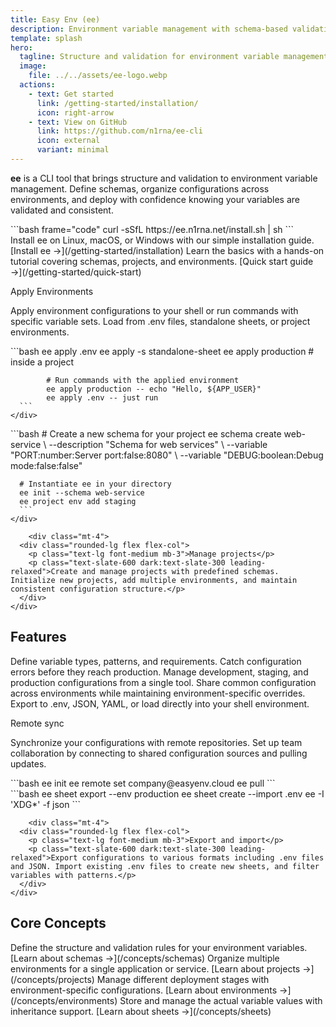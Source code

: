 ```yaml
---
title: Easy Env (ee)
description: Environment variable management with schema-based validation and multi-stage deployment support
template: splash
hero:
  tagline: Structure and validation for environment variable management
  image:
    file: ../../assets/ee-logo.webp
  actions:
    - text: Get started
      link: /getting-started/installation/
      icon: right-arrow
    - text: View on GitHub
      link: https://github.com/n1rna/ee-cli
      icon: external
      variant: minimal
---
```




**ee** is a CLI tool that brings structure and validation to environment variable management. Define schemas, organize configurations across environments, and deploy with confidence knowing your variables are validated and consistent.
<div class="flex flex-col items-center pt-6 pb-8">
  ```bash frame="code"
  curl -sSfL https://ee.n1rna.net/install.sh | sh
  ```
</div>

<CardGrid>
	<Card title="Installation" icon="add-document">
		Install ee on Linux, macOS, or Windows with our simple installation guide.
		[Install ee →](/getting-started/installation)
	</Card>
	<Card title="Quick Start" icon="rocket">
		Learn the basics with a hands-on tutorial covering schemas, projects, and environments.
		[Quick start guide →](/getting-started/quick-start)
	</Card>
</CardGrid>


<div class="space-y-16 my-12">
  <div class="grid grid-cols-1 lg:grid-cols-2 gap-8 items-start">
		<div class="mt-4">
      <div class="rounded-lg flex flex-col">
        <p class="text-lg font-medium mb-3">Apply Environments</p>
        <p class="text-slate-600 dark:text-slate-300 leading-relaxed">Apply environment configurations to your shell or run commands with specific variable sets. Load from .env files, standalone sheets, or project environments.</p>
      </div>
    </div>
		<div class="m-auto w-full">
			```bash
			ee apply .env
			ee apply -s standalone-sheet
      ee apply production # inside a project

			# Run commands with the applied environment
			ee apply production -- echo "Hello, ${APP_USER}"
			ee apply .env -- just run
      ```
    </div>

  </div>
  <div class="grid grid-cols-1 lg:grid-cols-2 gap-8 items-start">
			<div class="m-auto w-full">
      ```bash
      # Create a new schema for your project
      ee schema create web-service \
        --description "Schema for web services" \
        --variable "PORT:number:Server port:false:8080" \
        --variable "DEBUG:boolean:Debug mode:false:false"

      # Instantiate ee in your directory
      ee init --schema web-service
      ee project env add staging
      ```
    </div>

		<div class="mt-4">
      <div class="rounded-lg flex flex-col">
        <p class="text-lg font-medium mb-3">Manage projects</p>
        <p class="text-slate-600 dark:text-slate-300 leading-relaxed">Create and manage projects with predefined schemas. Initialize new projects, add multiple environments, and maintain consistent configuration structure.</p>
      </div>
    </div>

  </div>
</div>

## Features

<CardGrid>
	<Card title="Schema Validation" icon="approve-check">
		Define variable types, patterns, and requirements. Catch configuration errors before they reach production.
	</Card>
	<Card title="Multi-Environment Support" icon="setting">
		Manage development, staging, and production configurations from a single tool.
	</Card>
	<Card title="Variable Inheritance" icon="puzzle">
		Share common configuration across environments while maintaining environment-specific overrides.
	</Card>
	<Card title="Multiple Export Formats" icon="document">
		Export to .env, JSON, YAML, or load directly into your shell environment.
	</Card>
</CardGrid>

<div class="space-y-16 my-12">
  <div class="grid grid-cols-1 lg:grid-cols-2 gap-8 items-start">
		<div class="mt-4">
      <div class="rounded-lg flex flex-col">
        <p class="text-lg font-medium mb-3">Remote sync</p>
        <p class="text-slate-600 dark:text-slate-300 leading-relaxed">Synchronize your configurations with remote repositories. Set up team collaboration by connecting to shared configuration sources and pulling updates.</p>
      </div>
    </div>
		<div class="m-auto w-full">
			```bash
			ee init
			ee remote set company@easyenv.cloud
			ee pull
      ```
    </div>

  </div>
  <div class="grid grid-cols-1 lg:grid-cols-2 gap-8 items-start">
			<div class="m-auto w-full">
```bash
ee sheet export --env production
ee sheet create --import .env
ee -I 'XDG*' -f json
```
    </div>

		<div class="mt-4">
      <div class="rounded-lg flex flex-col">
        <p class="text-lg font-medium mb-3">Export and import</p>
        <p class="text-slate-600 dark:text-slate-300 leading-relaxed">Export configurations to various formats including .env files and JSON. Import existing .env files to create new sheets, and filter variables with patterns.</p>
      </div>
    </div>

  </div>
</div>

## Core Concepts

<CardGrid>
	<Card title="Schemas" icon="starship">
		Define the structure and validation rules for your environment variables.
		[Learn about schemas →](/concepts/schemas)
	</Card>
	<Card title="Projects" icon="rocket">
		Organize multiple environments for a single application or service.
		[Learn about projects →](/concepts/projects)
	</Card>
	<Card title="Environments" icon="moon">
		Manage different deployment stages with environment-specific configurations.
		[Learn about environments →](/concepts/environments)
	</Card>
	<Card title="Configuration Sheets" icon="document">
		Store and manage the actual variable values with inheritance support.
		[Learn about sheets →](/concepts/sheets)
	</Card>
</CardGrid>
